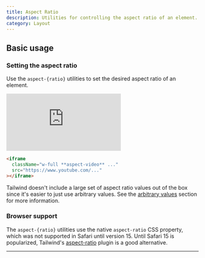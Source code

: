```yaml
---
title: Aspect Ratio
description: Utilities for controlling the aspect ratio of an element.
category: Layout
---
```



## Basic usage

### Setting the aspect ratio

Use the `aspect-{ratio}` utilities to set the desired aspect ratio of an element.

<Example resizable>
  <iframe
    className="w-full aspect-video rounded-lg shadow-lg"
    src="https://www.youtube.com/embed/dQw4w9WgXcQ"
    frameBorder="0"
    allow="accelerometer; autoplay; clipboard-write; encrypted-media; gyroscope; picture-in-picture"
    allowFullScreen
  ></iframe>
</Example>

```html
<iframe
  className="w-full **aspect-video** ..."
  src="https://www.youtube.com/..."
></iframe>
```

Tailwind doesn't include a large set of aspect ratio values out of the box since it's easier to just use arbitrary values. See the [arbitrary values](#arbitrary-values) section for more information.

### Browser support

The `aspect-{ratio}` utilities use the native `aspect-ratio` CSS property, which was not supported in Safari until version 15. Until Safari 15 is popularized, Tailwind's [aspect-ratio](https://github.com/tailwindlabs/tailwindcss-aspect-ratio) plugin is a good alternative.

---
